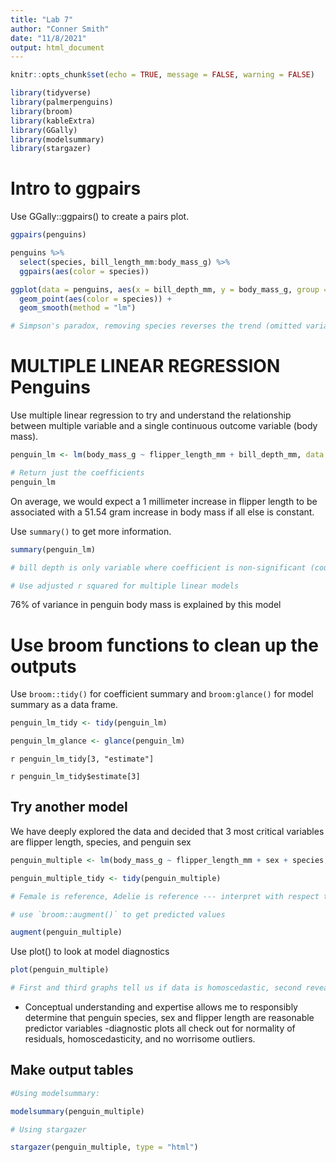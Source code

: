 ```yaml
---
title: "Lab 7"
author: "Conner Smith"
date: "11/8/2021"
output: html_document
---
```


```r
knitr::opts_chunk$set(echo = TRUE, message = FALSE, warning = FALSE)

library(tidyverse)
library(palmerpenguins)
library(broom)
library(kableExtra)
library(GGally)
library(modelsummary)
library(stargazer)

```

# Intro to ggpairs

Use GGally::ggpairs() to create a pairs plot.

```r
ggpairs(penguins)

```

```r
penguins %>% 
  select(species, bill_length_mm:body_mass_g) %>% 
  ggpairs(aes(color = species))

ggplot(data = penguins, aes(x = bill_depth_mm, y = body_mass_g, group = species)) +
  geom_point(aes(color = species)) +
  geom_smooth(method = "lm")

# Simpson's paradox, removing species reverses the trend (omitted variable bias)

```

# MULTIPLE LINEAR REGRESSION Penguins 

Use multiple linear regression to try and understand the relationship between multiple variable and a single continuous outcome variable (body mass).

```r
penguin_lm <- lm(body_mass_g ~ flipper_length_mm + bill_depth_mm, data = penguins)

# Return just the coefficients
penguin_lm 

```

On average, we would expect a 1 millimeter increase in flipper length to be associated with a 51.54 gram increase in body mass if all else is constant. 

Use `summary()` to get more information. 

```r
summary(penguin_lm)

# bill depth is only variable where coefficient is non-significant (could be zero), p-value alone not groudns for adding/removing variable from model 

# Use adjusted r squared for multiple linear models 
```
76% of variance in penguin body mass is explained by this model

# Use broom functions to clean up the outputs 

Use `broom::tidy()` for coefficient summary and `broom:glance()` for model summary as a data frame. 

```r
penguin_lm_tidy <- tidy(penguin_lm)

penguin_lm_glance <- glance(penguin_lm)
```

`r penguin_lm_tidy[3, "estimate"]`

`r penguin_lm_tidy$estimate[3]`

## Try another model 

We have deeply explored the data and decided that 3 most critical variables are flipper length, species, and penguin sex 

```r

penguin_multiple <- lm(body_mass_g ~ flipper_length_mm + sex + species, data = penguins)

penguin_multiple_tidy <- tidy(penguin_multiple)

# Female is reference, Adelie is reference --- interpret with respect to reference case 

# use `broom::augment()` to get predicted values 

augment(penguin_multiple)
```

Use plot() to look at model diagnostics 

```r
plot(penguin_multiple)

# First and third graphs tell us if data is homoscedastic, second reveals if residuals are normally distributed, fourth shows if any outliers are skewing the data 

```

- Conceptual understanding and expertise allows me to responsibly determine that penguin species, sex and flipper length are reasonable predictor variables 
-diagnostic plots all check out for normality of residuals, homoscedasticity, and no worrisome outliers. 

## Make output tables 

```r
#Using modelsummary: 

modelsummary(penguin_multiple)  

# Using stargazer

stargazer(penguin_multiple, type = "html")
  
```


